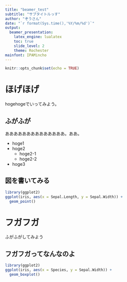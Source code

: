 ```yaml
---
title: "beamer_test"
subtitle: "サブタイトルっす"
author: "ぞうさん"
date: "`r format(Sys.time(),'%Y/%m/%d')`"
output:
  beamer_presentation:
    latex_engine: lualatex
    toc: true
    slide_level: 2
    theme: Rochester
mainfont: IPAMincho
---
```


```r
knitr::opts_chunk$set(echo = TRUE)

```


# ほげほげ

hogehogeでいってみよう。

## ふがふが

ああああああああああああああ。ああ。

- hoge1
- hoge2
    - hoge2-1
    - hoge2-2
- hoge3

## 図を書いてみる

```r
library(ggplot2)
ggplot(iris, aes(x = Sepal.Length, y = Sepal.Width)) +
  geom_point()
```

# フガフガ

ふがふがしてみよう

## フガフガってなんなのよ

```r
library(ggplot2)
ggplot(iris, aes(x = Species, y = Sepal.Width)) +
  geom_boxplot()
```

